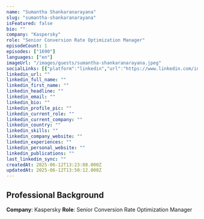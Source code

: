 ```yaml
---
name: "Sumantha Shankaranarayana"
slug: "sumantha-shankaranarayana"
isFeatured: false
bio: ""
company: "Kaspersky"
role: "Senior Conversion Rate Optimization Manager"
episodeCount: 1
episodes: ["1690"]
languages: ["en"]
imageUrl: "/images/guests/sumantha-shankaranarayana.jpeg"
socialLinks: [{"platform":"linkedin","url":"https://www.linkedin.com/in/sumantha-s/"}]
linkedin_url: ""
linkedin_full_name: ""
linkedin_first_name: ""
linkedin_headline: ""
linkedin_email: ""
linkedin_bio: ""
linkedin_profile_pic: ""
linkedin_current_role: ""
linkedin_current_company: ""
linkedin_country: ""
linkedin_skills: ""
linkedin_company_website: ""
linkedin_experiences: ""
linkedin_personal_website: ""
linkedin_publications: ""
last_linkedin_sync: ""
createdAt: 2025-06-12T13:23:08.000Z
updatedAt: 2025-06-12T13:50:12.000Z
---
```


## Professional Background

**Company**: Kaspersky
**Role**: Senior Conversion Rate Optimization Manager
